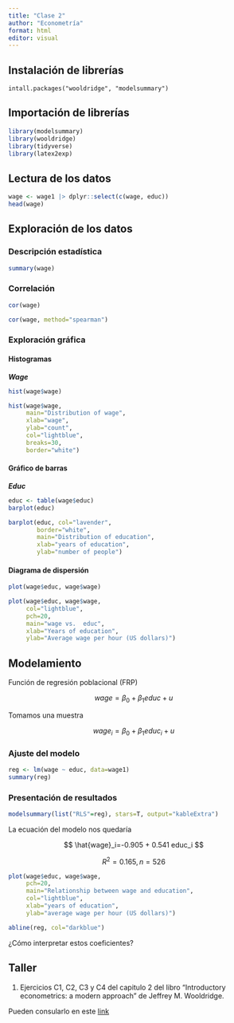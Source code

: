 ```yaml
---
title: "Clase 2"
author: "Econometría"
format: html
editor: visual
---
```


## Instalación de librerías

`intall.packages("wooldridge", "modelsummary")`

## Importación de librerías

```r
library(modelsummary)
library(wooldridge)
library(tidyverse)
library(latex2exp)
```

## Lectura de los datos

```r
wage <- wage1 |> dplyr::select(c(wage, educ))
head(wage)

```

## Exploración de los datos

### Descripción estadística

```r
summary(wage)
```

### Correlación

```r
cor(wage)
```

```r
cor(wage, method="spearman")
```

### Exploración gráfica

#### Histogramas

***Wage***

```r
hist(wage$wage)
```

```r
hist(wage$wage,
     main="Distribution of wage",
     xlab="wage", 
     ylab="count", 
     col="lightblue", 
     breaks=30,
     border="white")
```

#### Gráfico de barras

***Educ***

```r
educ <- table(wage$educ)
barplot(educ)
```

```r
barplot(educ, col="lavender", 
        border="white",
        main="Distribution of education",
        xlab="years of education",
        ylab="number of people")
```

#### Diagrama de dispersión

```r
plot(wage$educ, wage$wage)
```

```r
plot(wage$educ, wage$wage, 
     col="lightblue",
     pch=20,
     main="wage vs.  educ",
     xlab="Years of education",
     ylab="Average wage per hour (US dollars)")
```

## Modelamiento

Función de regresión poblacional (FRP)

$$
wage=\beta_0 +\beta_1 educ + u
$$

Tomamos una muestra

$$
wage_i=\beta_0+\beta_1educ_i+u
$$

### Ajuste del modelo

```r
reg <- lm(wage ~ educ, data=wage1)
summary(reg)
```

### Presentación de resultados

```r
modelsummary(list("RLS"=reg), stars=T, output="kableExtra")
```

La ecuación del modelo nos quedaría

$$
\hat{wage}_i=-0.905 + 0.541 educ_i
$$

$$
R^2=0.165, n=526
$$

```r
plot(wage$educ, wage$wage, 
     pch=20,
     main="Relationship between wage and education",
     col="lightblue",
     xlab="years of education",
     ylab="average wage per hour (US dollars)")

abline(reg, col="darkblue")

```

¿Cómo interpretar estos coeficientes?

## Taller

1.  Ejercicios C1, C2, C3 y C4 del capitulo 2 del libro "Introductory econometrics: a modern approach" de Jeffrey M. Wooldridge.

Pueden consularlo en este [link](https://cloudflare-ipfs.com/ipfs/bafykbzaced2ew3mx75xgr5yzkgiqmzoun2weexemhlqfh2rzyw2grg5da5zu6?filename=Jeffrey%20M.%20Wooldridge%20-%20Introductury%20Econometrics_%20A%20Modern%20Approach-Cengage%20%282018%29.pdf)
